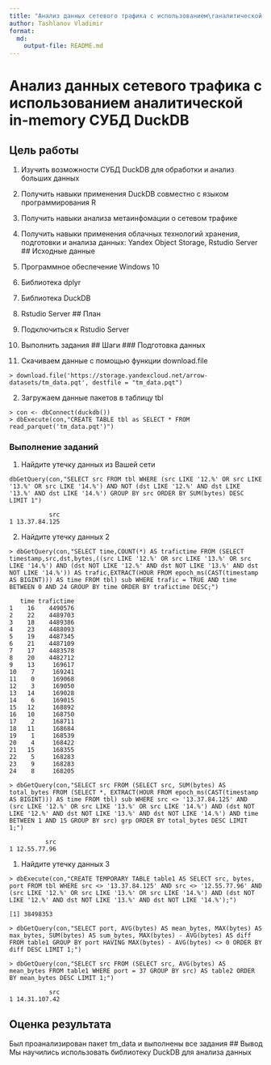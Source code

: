 ```yaml
---
title: "Анализ данных сетевого трафика с использованием\rаналитической in-memory СУБД DuckDB"
author: Tashlanov Vladimir
format:
  md:
    output-file: README.md
---
```

# Анализ данных сетевого трафика с использованием аналитической in-memory СУБД DuckDB
## Цель работы
1. Изучить возможности СУБД DuckDB для обработки и анализ больших данных
2. Получить навыки применения DuckDB совместно с языком программирования R
3. Получить навыки анализа метаинфомации о сетевом трафике
4. Получить навыки применения облачных технологий хранения, подготовки и анализа данных: Yandex Object Storage, Rstudio Server
## Исходные данные
1. Программное обеспечение Windows 10
2. Библиотека dplyr
3. Библиотека DuckDB
4. Rstudio Server
## План
1. Подключиться к Rstudio Server
2. Выполнить задания
## Шаги
### Подготовка данных

1. Скачиваем данные с помощью функции download.file
```
> download.file('https://storage.yandexcloud.net/arrow-datasets/tm_data.pqt', destfile = "tm_data.pqt")
```
2. Загружаем данные пакетов в таблицу tbl
```
> con <- dbConnect(duckdb())
> dbExecute(con,"CREATE TABLE tbl as SELECT * FROM read_parquet('tm_data.pqt')")
```
### Выполнение заданий
1. Найдите утечку данных из Вашей сети
```
dbGetQuery(con,"SELECT src FROM tbl WHERE (src LIKE '12.%' OR src LIKE '13.%' OR src LIKE '14.%') AND NOT (dst LIKE '12.%' AND dst LIKE '13.%' AND dst LIKE '14.%') GROUP BY src ORDER BY SUM(bytes) DESC LIMIT 1")
```
```
           src
1 13.37.84.125
```
2. Найдите утечку данных 2
```
> dbGetQuery(con,"SELECT time,COUNT(*) AS trafictime FROM (SELECT timestamp,src,dst,bytes,((src LIKE '12.%' OR src LIKE '13.%' OR src LIKE '14.%') AND (dst NOT LIKE '12.%' AND dst NOT LIKE '13.%' AND dst NOT LIKE '14.%')) AS trafic,EXTRACT(HOUR FROM epoch_ms(CAST(timestamp AS BIGINT))) AS time FROM tbl) sub WHERE trafic = TRUE AND time BETWEEN 0 AND 24 GROUP BY time ORDER BY trafictime DESC;")
```
```
   time trafictime
1    16    4490576
2    22    4489703
3    18    4489386
4    23    4488093
5    19    4487345
6    21    4487109
7    17    4483578
8    20    4482712
9    13     169617
10    7     169241
11    0     169068
12    3     169050
13   14     169028
14    6     169015
15   12     168892
16   10     168750
17    2     168711
18   11     168684
19    1     168539
20    4     168422
21   15     168355
22    5     168283
23    9     168283
24    8     168205
```
```
> dbGetQuery(con,"SELECT src FROM (SELECT src, SUM(bytes) AS total_bytes FROM (SELECT *, EXTRACT(HOUR FROM epoch_ms(CAST(timestamp AS BIGINT))) AS time FROM tbl) sub WHERE src <> '13.37.84.125' AND (src LIKE '12.%' OR src LIKE '13.%' OR src LIKE '14.%') AND (dst NOT LIKE '12.%' AND dst NOT LIKE '13.%' AND dst NOT LIKE '14.%') AND time BETWEEN 1 AND 15 GROUP BY src) grp ORDER BY total_bytes DESC LIMIT 1;")
```
```
          src
1 12.55.77.96
```
1. Найдите утечку данных 3
```
> dbExecute(con,"CREATE TEMPORARY TABLE table1 AS SELECT src, bytes, port FROM tbl WHERE src <> '13.37.84.125' AND src <> '12.55.77.96' AND (src LIKE '12.%' OR src LIKE '13.%' OR src LIKE '14.%') AND (dst NOT LIKE '12.%' AND dst NOT LIKE '13.%' AND dst NOT LIKE '14.%');")
```
```
[1] 38498353
```
```
> dbGetQuery(con,"SELECT port, AVG(bytes) AS mean_bytes, MAX(bytes) AS max_bytes, SUM(bytes) AS sum_bytes, MAX(bytes) - AVG(bytes) AS diff FROM table1 GROUP BY port HAVING MAX(bytes) - AVG(bytes) <> 0 ORDER BY diff DESC LIMIT 1;")
```
```
> dbGetQuery(con,"SELECT src FROM (SELECT src, AVG(bytes) AS mean_bytes FROM table1 WHERE port = 37 GROUP BY src) AS table2 ORDER BY mean_bytes DESC LIMIT 1;")
```
```
           src
1 14.31.107.42
```
## Оценка результата
Был проанализирован пакет tm_data и выполнены все задания
## Вывод
Мы научились использовать библиотеку DuckDB для анализа данных
